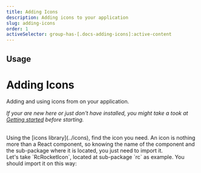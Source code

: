 ```yaml
---
title: Adding Icons
description: Adding icons to your application
slug: adding-icons
order: 1
activeSelector: group-has-[.docs-adding-icons]:active-content
---
```



## Usage

# Adding Icons

Adding and using icons from <RocketIconsText /> on your application.

_If your are new here or just don't have <RocketIconsText /> installed, you might take a took at [Getting started](./getting-started) before starting._

<br />
Using the [icons library](../icons), find the icon you need. An icon is nothing more than a React component,
so knowing the name of the component and the sub-package where it is located, you just need to import
it.
<br />
Let's take `RcRocketIcon`, located at sub-package `rc` as example. You should import it on this way:
<br />
